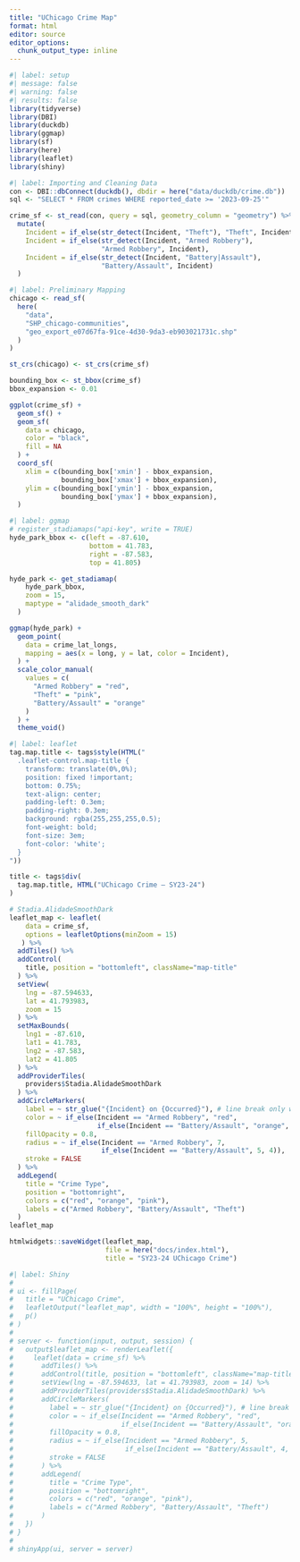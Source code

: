 ```yaml
---
title: "UChicago Crime Map"
format: html
editor: source
editor_options: 
  chunk_output_type: inline
---
```


```r
#| label: setup
#| message: false
#| warning: false
#| results: false
library(tidyverse)
library(DBI)
library(duckdb)
library(ggmap)
library(sf)
library(here)
library(leaflet)
library(shiny)
```


```r
#| label: Importing and Cleaning Data
con <- DBI::dbConnect(duckdb(), dbdir = here("data/duckdb/crime.db"))
sql <- "SELECT * FROM crimes WHERE reported_date >= '2023-09-25'"

crime_sf <- st_read(con, query = sql, geometry_column = "geometry") %>% 
  mutate(
    Incident = if_else(str_detect(Incident, "Theft"), "Theft", Incident),
    Incident = if_else(str_detect(Incident, "Armed Robbery"), 
                       "Armed Robbery", Incident),
    Incident = if_else(str_detect(Incident, "Battery|Assault"), 
                       "Battery/Assault", Incident)
  )
```

```r
#| label: Preliminary Mapping
chicago <- read_sf(
  here(
    "data",
    "SHP_chicago-communities",
    "geo_export_e07d67fa-91ce-4d30-9da3-eb903021731c.shp"
  )
)

st_crs(chicago) <- st_crs(crime_sf)

bounding_box <- st_bbox(crime_sf)
bbox_expansion <- 0.01

ggplot(crime_sf) + 
  geom_sf() +
  geom_sf(
    data = chicago,
    color = "black",
    fill = NA
  ) +
  coord_sf(
    xlim = c(bounding_box['xmin'] - bbox_expansion, 
             bounding_box['xmax'] + bbox_expansion),
    ylim = c(bounding_box['ymin'] - bbox_expansion, 
             bounding_box['ymax'] + bbox_expansion),
  )
```

```r
#| label: ggmap 
# register_stadiamaps("api-key", write = TRUE)
hyde_park_bbox <- c(left = -87.610,
                    bottom = 41.783,
                    right = -87.583,
                    top = 41.805)

hyde_park <- get_stadiamap(
    hyde_park_bbox, 
    zoom = 15, 
    maptype = "alidade_smooth_dark"
  )

ggmap(hyde_park) +
  geom_point(
    data = crime_lat_longs, 
    mapping = aes(x = long, y = lat, color = Incident),
  ) +
  scale_color_manual(
    values = c(
      "Armed Robbery" = "red",
      "Theft" = "pink",
      "Battery/Assault" = "orange"
    )
  ) +
  theme_void()
```

```r
#| label: leaflet
tag.map.title <- tags$style(HTML("
  .leaflet-control.map-title { 
    transform: translate(0%,0%);
    position: fixed !important;
    bottom: 0.75%;
    text-align: center;
    padding-left: 0.3em; 
    padding-right: 0.3em; 
    background: rgba(255,255,255,0.5);
    font-weight: bold;
    font-size: 3em;
    font-color: 'white';
  }
"))

title <- tags$div(
  tag.map.title, HTML("UChicago Crime – SY23-24")
)  

# Stadia.AlidadeSmoothDark
leaflet_map <- leaflet(
    data = crime_sf,
    options = leafletOptions(minZoom = 15)
   ) %>% 
  addTiles() %>%
  addControl(
    title, position = "bottomleft", className="map-title"
  ) %>% 
  setView(
    lng = -87.594633, 
    lat = 41.793983, 
    zoom = 15
  ) %>% 
  setMaxBounds(
    lng1 = -87.610,
    lat1 = 41.783,
    lng2 = -87.583,
    lat2 = 41.805
  ) %>% 
  addProviderTiles(
    providers$Stadia.AlidadeSmoothDark
  ) %>% 
  addCircleMarkers(
    label = ~ str_glue("{Incident} on {Occurred}"), # line break only with popup
    color = ~ if_else(Incident == "Armed Robbery", "red", 
                      if_else(Incident == "Battery/Assault", "orange", "pink")),
    fillOpacity = 0.8,
    radius = ~ if_else(Incident == "Armed Robbery", 7, 
                       if_else(Incident == "Battery/Assault", 5, 4)),
    stroke = FALSE
  ) %>% 
  addLegend(
    title = "Crime Type",
    position = "bottomright",
    colors = c("red", "orange", "pink"),
    labels = c("Armed Robbery", "Battery/Assault", "Theft")
  )
leaflet_map

htmlwidgets::saveWidget(leaflet_map, 
                        file = here("docs/index.html"),
                        title = "SY23-24 UChicago Crime")
```



```r
#| label: Shiny
# 
# ui <- fillPage(
#   title = "UChicago Crime",
#   leafletOutput("leaflet_map", width = "100%", height = "100%"),
#   p()
# )
# 
# server <- function(input, output, session) {
#   output$leaflet_map <- renderLeaflet({
#     leaflet(data = crime_sf) %>% 
#       addTiles() %>%
#       addControl(title, position = "bottomleft", className="map-title") %>% 
#       setView(lng = -87.594633, lat = 41.793983, zoom = 14) %>% 
#       addProviderTiles(providers$Stadia.AlidadeSmoothDark) %>% 
#       addCircleMarkers(
#         label = ~ str_glue("{Incident} on {Occurred}"), # line break only with popup
#         color = ~ if_else(Incident == "Armed Robbery", "red", 
#                           if_else(Incident == "Battery/Assault", "orange", "pink")),
#         fillOpacity = 0.8,
#         radius = ~ if_else(Incident == "Armed Robbery", 5, 
#                            if_else(Incident == "Battery/Assault", 4, 3)),
#         stroke = FALSE
#       ) %>% 
#       addLegend(
#         title = "Crime Type",
#         position = "bottomright",
#         colors = c("red", "orange", "pink"),
#         labels = c("Armed Robbery", "Battery/Assault", "Theft")
#       )
#   })
# }
# 
# shinyApp(ui, server = server)
```

